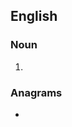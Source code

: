 {{also|dheá-}}
{{wikipedia|lang=en}}
==English==

===Noun===
{{en-noun|-}}

# {{abbreviation of|en|dehydroepiandrosterone}}

===Anagrams===
* {{anagrams|en|a=adeh|-head|Head|ahed|hade|head}}